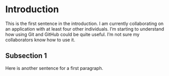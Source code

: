 
# Introduction

This is the first sentence in the introduction. I am currently collaborating on an application with at least four other individuals. I'm starting to understand how using Git and GitHub could be quite useful. I'm not sure my collaborators know how to use it.

## Subsection 1

Here is another sentence for a first paragraph.
